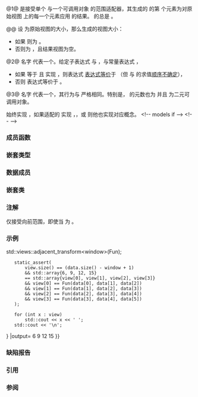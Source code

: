 {{cpp/ranges/view title|adjacent_transform|{{small|views::}}pairwise_transform}}
{{cpp/ranges/adjacent_transform_view/navbar}}
{{dcl begin}}
{{dcl header|ranges}}
{{dcl|num=1|since=c++23|1=
template&lt; ranges::forward_range V, std::move_constructible F, std::size_t N &gt;
  requires ranges::view&lt;V&gt; &amp;&amp; (N &gt; 0) &amp;&amp; std::is_object_v&lt;F&gt; &amp;&amp;
           std::regular_invocable&lt;F&amp;,
               /*REPEAT*/(ranges::range_reference_t&lt;V&gt;, N)...&gt; &amp;&amp;
           /*can-reference*/&lt;std::invoke_result_t&lt;F&amp;,
               /*REPEAT*/(ranges::range_reference_t&lt;V&gt;, N)...&gt;&gt;
class adjacent_transform_view
    : public ranges::view_interface&lt;adjacent_transform_view&lt;V, F, N&gt;&gt;
}}
{{dcl|num=2|since=c++23|1=
namespace views {
template&lt; std::size_t N &gt;
    constexpr /* 未指明 */ adjacent_transform = /* 未指明 */;
}
}}
{{dcl|num=3|since=c++23|1=
namespace views {
    inline constexpr auto pairwise_transform = adjacent_transform&lt;2&gt;;
}
}}
{{dcl h|调用签名}}
{{dcl|since=c++23|
template&lt; ranges::viewable_range R, class F &gt;
    requires /* 见下文 */
constexpr ranges::view auto adjacent_transform&lt;N&gt;( R&amp;&amp; r, F&amp;&amp; fun );
}}
{{dcl|since=c++23|
template&lt; class F &gt;
constexpr /*范围适配器闭包*/ adjacent_transform&lt;N&gt;( F&amp;&amp; fun );
}}
{{dcl end}}

@1@ {{tt|adjacent_transform_view}} 是接受单个 {{lconcept|view}} 与一个可调用对象 {{c|fun}} 的范围适配器，其生成的 {{lconcept|view}} 的第 {{tti|i}} 个元素为对原始视图 {{range|i|i + N}} 上的每一个元素应用
{{c|fun}} 的结果。{{tt|F}} 的{{enwiki|arity|元数}}总是 {{tt|N}}。

@@ 设 {{tti|S}} 为原始视图的大小，那么生成的视图大小：
* 如果 {{c|1=S &gt;= N}} 则为 {{c|S - N + 1}}。
* 否则为 {{c|0}}，且结果视图为空。

@2@ 名字 {{c|views::adjacent_transform&lt;N&gt;}} 代表一个{{named req|RangeAdaptorObject}}。给定子表达式 {{c|e}} 与 {{c|f}}，与常量表达式 {{tt|N}}，
* 如果 {{tt|N}} 等于 {{c|0}} 且 {{c|decltype((e))}} 实现 {{lconcept|forward_range}}，则表达式 {{c|views::adjacent_transform&lt;N&gt;(e, f)}} [[cpp/language/expressions#表达式等价|表达式等价]]于 {{c|((void)e, views::zip_transform(f))}}（但 {{c|e}} 与 {{c|f}} 的求值[[cpp/language/eval order#求值顺序|顺序不确定]]），
* 否则 {{c|views::adjacent_transform&lt;N&gt;(e, f)}} 表达式等价于 {{c|adjacent_transform_view&lt;views::all_t&lt;decltype((e))&gt;, std::decay_t&lt;decltype((f))&gt;, N&gt;(e, f)}}。

@3@ 名字 {{c|views::pairwise_transform}} 代表一个{{named req|RangeAdaptorObject}}，其行为与 {{c|views::adjacent_transform&lt;2&gt;}} 严格相同。特别是，{{tt|F}} 的元数也为 {{c|2}} 并且 {{c|fun}} 为二元可调用对象。

{{tt|adjacent_transform_view}} 始终实现 {{lconcept|forward_range}}，如果适配的 {{lconcept|view}} 实现 {{lconcept|bidirectional_range}}，{{lconcept|random_access_range}}，或 {{lconcept|sized_range}} 则他也实现对应概念。
&lt;!-- {{tt|adjacent_transform_view}} models {{lconcept|common_range}} if --&gt;
&lt;!-- {{cpp/ranges/cpo|views|adjacent_transform}} --&gt;

===成员函数===
{{dsc begin}}
{{dsc inc|cpp/ranges/adaptor/dsc constructor|adjacent_transform_view}}
{{dsc inc|cpp/ranges/adaptor/dsc begin|adjacent_transform_view}}
{{dsc inc|cpp/ranges/adaptor/dsc end|adjacent_transform_view}}
{{dsc inc|cpp/ranges/adaptor/dsc size|adjacent_transform_view}}
{{dsc inc|cpp/ranges/adaptor/dsc reserve_hint|adjacent_transform_view}}
{{cpp/ranges/view_interface/inherit|embedded=yes|size=invalid|data=invalid}}
{{dsc end}}

===嵌套类型===
{{dsc begin}}
{{dsc hitem|类型|定义}}
{{dsc expos mem type|InnerView|private=yes|{{c/core|ranges::adjacent_view&lt;V, N&gt;}}.}}
{{dsc expos mem type|inner_iterator|private=yes|
* {{c/core|ranges::iterator_t&lt;const InnerView&gt;}}，当 {{tt|Const}} 为 {{c|true}}。否则，
* {{c/core|ranges::iterator_t&lt;InnerView&gt;}}。}}
{{dsc expos mem type|inner_sentinel|private=yes|
* {{c/core|ranges::sentinel_t&lt;const InnerView&gt;}}，当 {{tt|Const}} 为 {{c|true}}。否则，
* {{c/core|ranges::sentinel_t&lt;InnerView&gt;}}。}}
{{dsc end}}

===数据成员===
{{dsc begin}}
{{dsc hitem|成员|描述}}
{{dsc expos mem obj|fun_|id=fun|private=yes|spec={{c/core|/*movable-box*/&lt;F&gt;}}|变换用可调用对象}}
{{dsc expos mem obj|inner_|id=inner|private=yes|spec={{c/core|ranges::adjacent_view&lt;V,N&gt;}}|所存储的视图}}
{{dsc end}}

===嵌套类===
{{dsc begin}}
{{dsc expos mem tclass|cpp/ranges/adjacent_transform_view/iterator|迭代器类型}}
{{dsc expos mem tclass|cpp/ranges/adjacent_transform_view/sentinel|当 {{tt|adjacent_transform_view}} 不满足 {{lconcept|common_range}} 时的哨位类型}}
{{dsc end}}

===注解===
{{c|views::adjacent_transform}} 仅接受向前范围，即使当 {{tt|N}} 为 {{tt|0}}。

{{feature test macro|__cpp_lib_ranges_zip|std=C++23|value=202110L|{{c/core|ranges::zip_view}},&lt;br&gt;{{c/core|ranges::zip_transform_view}},&lt;br&gt;{{c/core|ranges::adjacent_view}},&lt;br&gt;{{tt|ranges::adjacent_transform_view}}}}

===示例===
{{example
|code=
#include &lt;array&gt;
#include &lt;iostream&gt;
#include &lt;ranges&gt;

int main()
{
    constexpr static std::array data{1, 2, 3, 4, 5, 6};
    constexpr int window {3};

    auto Fun = [](auto... ints) { return (... + ints); };
    // 另一种方案，Fun 也可以是任何三元（当 window == 3 时）可调用体，比如：
    // auto Fun = [](int x, int y, int z) { return x + y + z; };

    constexpr auto view = data {{!}} std::views::adjacent_transform&lt;window&gt;(Fun);

    static_assert(
        view.size() == (data.size() - window + 1)
        &amp;&amp; std::array{6, 9, 12, 15}
        == std::array{view[0], view[1], view[2], view[3]}
        &amp;&amp; view[0] == Fun(data[0], data[1], data[2])
        &amp;&amp; view[1] == Fun(data[1], data[2], data[3])
        &amp;&amp; view[2] == Fun(data[2], data[3], data[4])
        &amp;&amp; view[3] == Fun(data[3], data[4], data[5])
    );

    for (int x : view)
        std::cout &lt;&lt; x &lt;&lt; ' ';
    std::cout &lt;&lt; '\n';
}
|output=
6 9 12 15
}}

===缺陷报告===
{{dr list begin}}
{{dr list item|wg=lwg|dr=4098|std=C++23|before={{c|views::adjacent_transform&lt;0&gt;}} 曾接受仅输入的范围|after=使之拒绝}}
{{dr list end}}

===引用===
{{ref std c++23}}
{{ref std|title=Adjacent transform view|id=range.adjacent.transform|section=26.7.27}}
{{ref std end}}

===参阅===
{{dsc begin}}
{{dsc inc|cpp/ranges/dsc adjacent_view}}
{{dsc inc|cpp/ranges/dsc transform_view}}
{{dsc inc|cpp/ranges/dsc zip_transform_view}}
{{dsc inc|cpp/algorithm/ranges/dsc transform}}
{{dsc end}}

{{langlinks|de|en|es|fr|it|ja|pt|ru}}